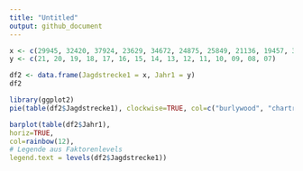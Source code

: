 ```yaml
---
title: "Untitled"
output: github_document
---
```


```r

x <- c(29945, 32420, 37924, 23629, 34672, 24875, 25849, 21136, 19457, 31712, 16974, 23761, 16730, 25422, 18403 )
y <- c(21, 20, 19, 18, 17, 16, 15, 14, 13, 12, 11, 10, 09, 08, 07)

df2 <- data.frame(Jagdstrecke1 = x, Jahr1 = y)
df2

```

```r
library(ggplot2)
pie(table(df2$Jagdstrecke1), clockwise=TRUE, col=c("burlywood", "chartreuse", "grey", "yellow", "green", "brown2", "lightgrey", "lightpink2", "lightsalmon3", "lightskyblue3"))
```

```r
barplot(table(df2$Jahr1),
horiz=TRUE,
col=rainbow(12),
# Legende aus Faktorenlevels
legend.text = levels(df2$Jagdstrecke1))
```
